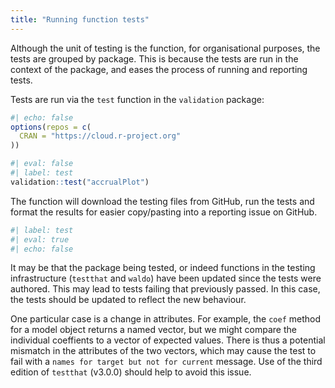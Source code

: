 ```yaml
---
title: "Running function tests"
---
```


Although the unit of testing is the function, for organisational purposes, the tests are grouped by package. This is because the tests are run in the context of the package, and eases the process of running and reporting tests.

Tests are run via the `test` function in the `validation` package:

```r
#| echo: false
options(repos = c(
  CRAN = "https://cloud.r-project.org"
))
```


```r
#| eval: false
#| label: test
validation::test("accrualPlot")
```

The function will download the testing files from GitHub, run the tests and format the results for easier copy/pasting into a reporting issue on GitHub.

```r
#| label: test
#| eval: true
#| echo: false
```

:::{.callout-note}
It may be that the package being tested, or indeed functions in the testing infrastructure (`testthat` and `waldo`) have been updated since the tests were authored. This may lead to tests failing that previously passed. In this case, the tests should be updated to reflect the new behaviour.

One particular case is a change in attributes. For example, the `coef` method for a model object returns a named vector, but we might compare the individual coeffients to a vector of expected values. There is thus a potential mismatch in the attributes of the two vectors, which may cause the test to fail with a `names for target but not for current` message. Use of the third edition of `testthat` (v3.0.0) should help to avoid this issue.
:::

